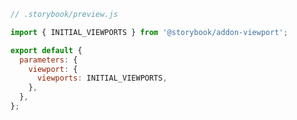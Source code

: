 ```js
// .storybook/preview.js

import { INITIAL_VIEWPORTS } from '@storybook/addon-viewport';

export default {
  parameters: {
    viewport: {
      viewports: INITIAL_VIEWPORTS,
    },
  },
};
```
